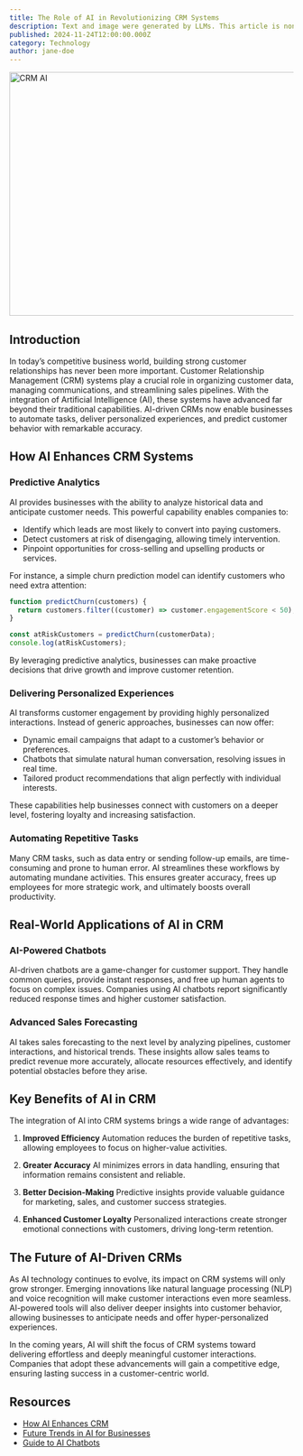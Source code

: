 ```yaml
---
title: The Role of AI in Revolutionizing CRM Systems
description: Text and image were generated by LLMs. This article is nonsense and just demonstrates how a real article might look like.
published: 2024-11-24T12:00:00.000Z
category: Technology
author: jane-doe
---
```


<Image
  src="/assets/blog/the-role-of-ai-in-revolutionizing-crm-systems/hero.webp"
  alt="CRM AI"
  width="768"
  height="432"
  className="w-full rounded-lg"
/>

## Introduction

In today’s competitive business world, building strong customer relationships has never been more important. Customer Relationship Management (CRM) systems play a crucial role in organizing customer data, managing communications, and streamlining sales pipelines. With the integration of Artificial Intelligence (AI), these systems have advanced far beyond their traditional capabilities. AI-driven CRMs now enable businesses to automate tasks, deliver personalized experiences, and predict customer behavior with remarkable accuracy.

## How AI Enhances CRM Systems

### Predictive Analytics

AI provides businesses with the ability to analyze historical data and anticipate customer needs. This powerful capability enables companies to:

- Identify which leads are most likely to convert into paying customers.
- Detect customers at risk of disengaging, allowing timely intervention.
- Pinpoint opportunities for cross-selling and upselling products or services.

For instance, a simple churn prediction model can identify customers who need extra attention:

```js
function predictChurn(customers) {
  return customers.filter((customer) => customer.engagementScore < 50);
}

const atRiskCustomers = predictChurn(customerData);
console.log(atRiskCustomers);
```

By leveraging predictive analytics, businesses can make proactive decisions that drive growth and improve customer retention.

### Delivering Personalized Experiences

AI transforms customer engagement by providing highly personalized interactions. Instead of generic approaches, businesses can now offer:

- Dynamic email campaigns that adapt to a customer’s behavior or preferences.
- Chatbots that simulate natural human conversation, resolving issues in real time.
- Tailored product recommendations that align perfectly with individual interests.

These capabilities help businesses connect with customers on a deeper level, fostering loyalty and increasing satisfaction.

### Automating Repetitive Tasks

Many CRM tasks, such as data entry or sending follow-up emails, are time-consuming and prone to human error. AI streamlines these workflows by automating mundane activities. This ensures greater accuracy, frees up employees for more strategic work, and ultimately boosts overall productivity.

## Real-World Applications of AI in CRM

### AI-Powered Chatbots

AI-driven chatbots are a game-changer for customer support. They handle common queries, provide instant responses, and free up human agents to focus on complex issues. Companies using AI chatbots report significantly reduced response times and higher customer satisfaction.

### Advanced Sales Forecasting

AI takes sales forecasting to the next level by analyzing pipelines, customer interactions, and historical trends. These insights allow sales teams to predict revenue more accurately, allocate resources effectively, and identify potential obstacles before they arise.

## Key Benefits of AI in CRM

The integration of AI into CRM systems brings a wide range of advantages:

1. **Improved Efficiency**
   Automation reduces the burden of repetitive tasks, allowing employees to focus on higher-value activities.

2. **Greater Accuracy**
   AI minimizes errors in data handling, ensuring that information remains consistent and reliable.

3. **Better Decision-Making**
   Predictive insights provide valuable guidance for marketing, sales, and customer success strategies.

4. **Enhanced Customer Loyalty**
   Personalized interactions create stronger emotional connections with customers, driving long-term retention.

## The Future of AI-Driven CRMs

As AI technology continues to evolve, its impact on CRM systems will only grow stronger. Emerging innovations like natural language processing (NLP) and voice recognition will make customer interactions even more seamless. AI-powered tools will also deliver deeper insights into customer behavior, allowing businesses to anticipate needs and offer hyper-personalized experiences.

In the coming years, AI will shift the focus of CRM systems toward delivering effortless and deeply meaningful customer interactions. Companies that adopt these advancements will gain a competitive edge, ensuring lasting success in a customer-centric world.

## Resources

- [How AI Enhances CRM](https://example.com)
- [Future Trends in AI for Businesses](https://example.com)
- [Guide to AI Chatbots](https://example.com)
